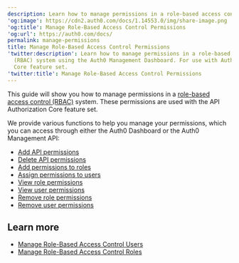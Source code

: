 ```yaml
---
description: Learn how to manage permissions in a role-based access control (RBAC) system using the Auth0 Management Dashboard. For use with Auth0's API Authorization Core feature set.
'og:image': https://cdn2.auth0.com/docs/1.14553.0/img/share-image.png
'og:title': Manage Role-Based Access Control Permissions
'og:url': https://auth0.com/docs/
permalink: manage-permissions
title: Manage Role-Based Access Control Permissions
'twitter:description': Learn how to manage permissions in a role-based access control
  (RBAC) system using the Auth0 Management Dashboard. For use with Auth0's API Authorization
  Core feature set.
'twitter:title': Manage Role-Based Access Control Permissions
---
```

This guide will show you how to manage permissions in a [role-based access control (RBAC)](/manage-users/access-control/rbac) system. These permissions are used with the API Authorization Core feature set.

We provide various functions to help you manage your permissions, which you can access through either the <Tooltip tip="Auth0 Dashboard: Auth0's main product to configure your services." cta="View Glossary" href="/glossary?term=Auth0+Dashboard">Auth0 Dashboard</Tooltip> or the Auth0 <Tooltip tip="Auth0 Dashboard: Auth0's main product to configure your services." cta="View Glossary" href="/glossary?term=Management+API">Management API</Tooltip>:

* [Add API permissions](/get-started/apis/add-api-permissions)
* [Delete API permissions](/get-started/apis/delete-api-permissions)
* [Add permissions to roles](/manage-users/access-control/configure-core-rbac/roles/add-permissions-to-roles)
* [Assign permissions to users](/manage-users/access-control/configure-core-rbac/rbac-users/assign-permissions-to-users)
* [View role permissions](/manage-users/access-control/configure-core-rbac/roles/view-role-permissions)
* [View user permissions](/manage-users/access-control/configure-core-rbac/rbac-users/view-user-permissions)
* [Remove role permissions](/manage-users/access-control/configure-core-rbac/roles/remove-permissions-from-roles)
* [Remove user permissions](/manage-users/access-control/configure-core-rbac/rbac-users/remove-permissions-from-users)

## Learn more

* [Manage Role-Based Access Control Users](/manage-users/access-control/configure-core-rbac/rbac-users)
* [Manage Role-Based Access Control Roles](/manage-users/access-control/configure-core-rbac/roles)